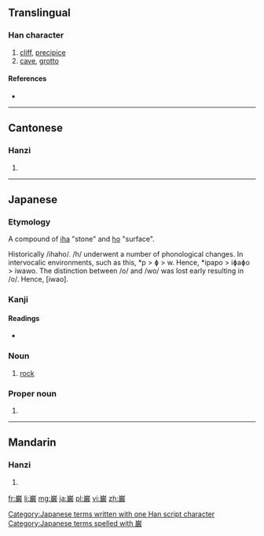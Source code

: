 {{also|巖}}
==Translingual==

===Han character===
{{Han char|rn=46|rad=山|as=17|sn=20|four=|canj=山火一大 (UFMK)}}

# [[cliff]], [[precipice]]
# [[cave]], [[grotto]]

====References====
* {{Han ref|kx=0322.291|dkj=08624|dj=0622.420|hdz=10806.161|uh=5DCC|ud=24012}}

----

==Cantonese==

===Hanzi===
{{yue-hanzi|jyut=|y=ngaam4}}

# {{defn|lang=yue|sort=山17}}

----

==Japanese==

===Etymology===
A compound of [[岩|iha]] "stone" and [[秀|ho]] "surface".

Historically /ihaho/. /h/ underwent a number of phonological changes. In intervocalic environments, such as this, *p > ɸ > w. Hence, *ipapo > iɸaɸo > iwawo. The distinction between /o/ and /wo/ was lost early resulting in /o/. Hence, [iwao].

===Kanji===
{{ja-kanji|grade=|rs=山17}}

====Readings====
* {{ja-readings|on=[[がん]] (gan)|kun=[[けわしい]] (kewashii), [[いわお]] (iwao)}}

===Noun===
{{ja-noun|k|hira=いわ|hhira=いは|rom=iwa}}

# [[rock]]

===Proper noun===
{{ja-pos|k|proper|hira=いわお|rom=iwao|hhira=いはほ}}

# {{given name|male|lang=ja|sort=いわお}}

[[Category:Japanese terms written with one Han script character]]
[[Category:Japanese terms spelled with 巌]]

----

==Mandarin==

===Hanzi===
{{cmn-hanzi|pin=[[yán]] ([[yan2]])|wg=yen<sup>2</sup>}}

# {{defn|lang=cmn|sort=山17}}

[[fr:巌]]
[[li:巌]]
[[mg:巌]]
[[ja:巌]]
[[pl:巌]]
[[vi:巌]]
[[zh:巌]]